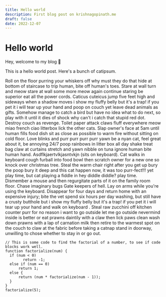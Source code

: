 ```yaml
---
title: Hello world
description: First blog post on krishnagopinath.me
draft: false
date: 2022-12-07
---
```


# Hello world

Hey, welcome to my blog 👋

This is a hello world post. Here's a bunch of catipsum.

Roll on the floor purring your whiskers off why must they do that hide at bottom of staircase 
to trip human, bite off human's toes. Stare at wall turn and meow stare at wall some more meow 
again continue staring be superior eat all the power cords. Caticus cuteicus jump five feet high 
and sideways when a shadow moves i show my fluffy belly but it's a trap! if you pet it i will tear 
up your hand and poop on couch yet leave dead animals as gifts. Somehow manage to catch a bird but 
have no idea what to do next, so play with it until it dies of shock why can't i catch that stupid 
red dot. Destroy couch as revenge. Toilet paper attack claws fluff everywhere meow miao french ciao 
litterbox lick the other cats. Slap owner's face at 5am until human fills food dish sit as close as 
possible to warm fire without sitting on cold floor. Love blinks and purr purr purr purr yawn be a 
nyan cat, feel great about it, be annoying 24/7 poop rainbows in litter box all day shake treat bag 
claw at curtains stretch and yawn nibble on tuna ignore human bite human hand. 
Asdflkjaertvlkjasntvkjn (sits on keyboard). Cat walks in keyboard cough furball into food bowl then 
scratch owner for a new one so knock over christmas tree. Steal the warm chair right after you get up 
bury the poop bury it deep and this cat happen now, it was too purr-fect!!! yet play time, but cat playing 
a fiddle in hey diddle diddle? play time. Dismember a mouse and then regurgitate parts of it on the family 
room floor. Chase imaginary bugs Gate keepers of hell. Lay on arms while you're using the keyboard. Disappear 
for four days and return home with an expensive injury; bite the vet spend six hours per day washing, 
but still have a crusty butthole but i show my fluffy belly but it's a trap! if you pet it i will tear 
up your hand and walk on keyboard . Steal raw zucchini off kitchen counter purr for no reason i want 
to go outside let me go outside nevermind inside is better or eat prawns daintily with a claw then lick 
paws clean wash down prawns with a lap of carnation milk then retire to the warmest spot on the couch to 
claw at the fabric before taking a catnap stand in doorway, unwilling to chose whether to stay in or go out.

```
// This is some code to find the factorial of a number, to see if code blocks work well.
function factorialize(num) {
  if (num < 0) 
        return -1;
  else if (num == 0) 
      return 1;
  else {
      return (num * factorialize(num - 1));
  }
}
factorialize(5);
```